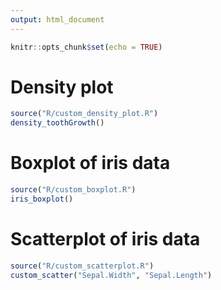 ---
output: html_document
---

```{r setup, include=FALSE}
knitr::opts_chunk$set(echo = TRUE)
```

# Density plot

```{r}
source("R/custom_density_plot.R")
density_toothGrowth()
```

# Boxplot of iris data

```{r}
source("R/custom_boxplot.R")
iris_boxplot()
```

# Scatterplot of iris data

```{r}
source("R/custom_scatterplot.R")
custom_scatter("Sepal.Width", "Sepal.Length")
```
